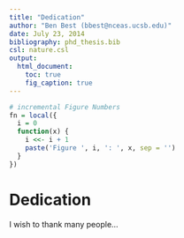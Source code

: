 ```yaml
---
title: "Dedication"
author: "Ben Best (bbest@nceas.ucsb.edu)"
date: July 23, 2014
bibliography: phd_thesis.bib
csl: nature.csl
output:
  html_document:
    toc: true
    fig_caption: true
---
```



```r
# incremental Figure Numbers
fn = local({
  i = 0
  function(x) {
    i <<- i + 1
    paste('Figure ', i, ': ', x, sep = '')
  }
})
```

# Dedication

I wish to thank many people...
